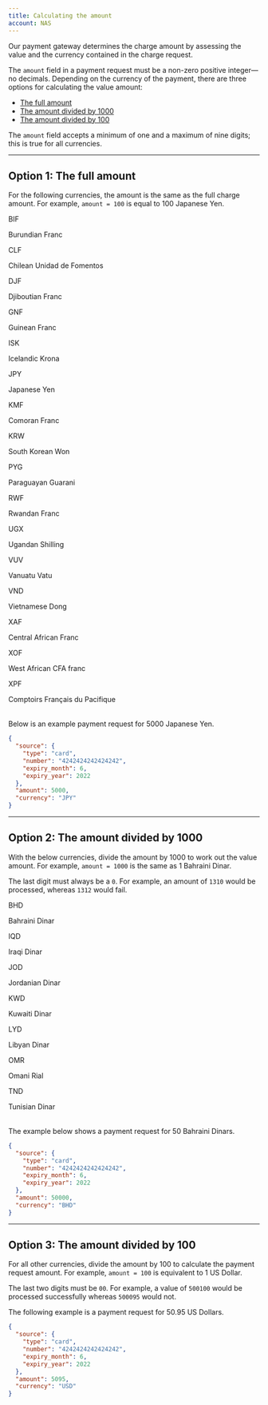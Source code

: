 ```yaml
---
title: Calculating the amount
account: NAS
---
```


Our payment gateway determines the charge amount by assessing the value and the currency contained in the charge request.

The `amount` field in a payment request must be a non-zero positive integer—no decimals. Depending on the currency of the payment, there are three options for calculating the value amount:

- [The full amount](/resources/calculating-the-amount#Option_1:_The_full_amount)
- [The amount divided by 1000](/resources/calculating-the-amount#Option_2:_The_amount_divided_by_1000)
- [The amount divided by 100](/resources/calculating-the-amount#Option_3:_The_amount_divided_by_100)

<TipBox title="Please note:" variant="info">

The `amount` field accepts a minimum of one and a maximum of nine digits; this is true for all currencies.

</TipBox>

---

## Option 1: The full amount

For the following currencies, the amount is the same as the full charge amount. For example, `amount = 100` is equal to 100 Japanese Yen.

<Table>
<TableHead headers={['Currency code', 'Currency name']} />
<TableBody>
<TableRow>
<TableCell>

BIF

</TableCell>
<TableCell>

Burundian Franc

</TableCell>
</TableRow>
<TableRow>
<TableCell>

CLF

</TableCell>
<TableCell>

Chilean Unidad de Fomentos

</TableCell>
</TableRow>
<TableRow>
<TableCell>

DJF

</TableCell>
<TableCell>

Djiboutian Franc

</TableCell>
</TableRow>
<TableRow>
<TableCell>

GNF

</TableCell>
<TableCell>

Guinean Franc

</TableCell>
</TableRow>
<TableRow>
<TableCell>

ISK

</TableCell>
<TableCell>

Icelandic Krona

</TableCell>
</TableRow>
<TableRow>
<TableCell>

JPY

</TableCell>
<TableCell>

Japanese Yen

</TableCell>
</TableRow>
<TableRow>
<TableCell>

KMF

</TableCell>
<TableCell>

Comoran Franc

</TableCell>
</TableRow>
<TableRow>
<TableCell>

KRW

</TableCell>
<TableCell>

South Korean Won

</TableCell>
</TableRow>
<TableRow>
<TableCell>

PYG

</TableCell>
<TableCell>

Paraguayan Guarani

</TableCell>
</TableRow>
<TableRow>
<TableCell>

RWF

</TableCell>
<TableCell>

Rwandan Franc

</TableCell>
</TableRow>
<TableRow>
<TableCell>

UGX

</TableCell>
<TableCell>

Ugandan Shilling

</TableCell>
</TableRow>
<TableRow>
<TableCell>

VUV

</TableCell>
<TableCell>

Vanuatu Vatu

</TableCell>
</TableRow>
<TableRow>
<TableCell>

VND

</TableCell>
<TableCell>

Vietnamese Dong

</TableCell>
</TableRow>
<TableRow>
<TableCell>

XAF

</TableCell>
<TableCell>

Central African Franc

</TableCell>
</TableRow>
<TableRow>
<TableCell>

XOF

</TableCell>
<TableCell>

West African CFA franc

</TableCell>
</TableRow>
<TableRow>
<TableCell>

XPF

</TableCell>
<TableCell>

Comptoirs Français du Pacifique

</TableCell>
</TableRow>
</TableBody>
</Table>

Below is an example payment request for 5000 Japanese Yen.

```json
{
  "source": {
    "type": "card",
    "number": "4242424242424242",
    "expiry_month": 6,
    "expiry_year": 2022
  },
  "amount": 5000,
  "currency": "JPY"
}
```

---

## Option 2: The amount divided by 1000

With the below currencies, divide the amount by 1000 to work out the value amount. For example, `amount = 1000` is the same as 1 Bahraini Dinar.

<TipBox variant="info" title="Please note:">

The last digit must always be a `0`. For example, an amount of `1310` would be processed, whereas `1312` would fail.

</TipBox>

<Table>
<TableHead headers={['Currency code', 'Currency name']} />
<TableBody>
<TableRow>
<TableCell>

BHD

</TableCell>
<TableCell>

Bahraini Dinar

</TableCell>
</TableRow>
<TableRow>
<TableCell>

IQD

</TableCell>
<TableCell>

Iraqi Dinar

</TableCell>
</TableRow>
<TableRow>
<TableCell>

JOD

</TableCell>
<TableCell>

Jordanian Dinar

</TableCell>
</TableRow>
<TableRow>
<TableCell>

KWD

</TableCell>
<TableCell>

Kuwaiti Dinar

</TableCell>
</TableRow>
<TableRow>
<TableCell>

LYD

</TableCell>
<TableCell>

Libyan Dinar

</TableCell>
</TableRow>
<TableRow>
<TableCell>

OMR

</TableCell>
<TableCell>

Omani Rial

</TableCell>
</TableRow>
<TableRow>
<TableCell>

TND

</TableCell>
<TableCell>

Tunisian Dinar

</TableCell>
</TableRow>
</TableBody>
</Table>

The example below shows a payment request for 50 Bahraini Dinars.

```json
{
  "source": {
    "type": "card",
    "number": "4242424242424242",
    "expiry_month": 6,
    "expiry_year": 2022
  },
  "amount": 50000,
  "currency": "BHD"
}
```

---

## Option 3: The amount divided by 100

For all other currencies, divide the amount by 100 to calculate the payment request amount. For example, `amount = 100` is equivalent to 1 US Dollar.

<TipBox variant="note" title="For Chilean Peso (CLP) payments:">

The last two digits must be `00`. For example, a value of `500100` would be processed successfully whereas `500095` would not.

</TipBox>

The following example is a payment request for 50.95 US Dollars.

```json
{
  "source": {
    "type": "card",
    "number": "4242424242424242",
    "expiry_month": 6,
    "expiry_year": 2022
  },
  "amount": 5095,
  "currency": "USD"
}
```

